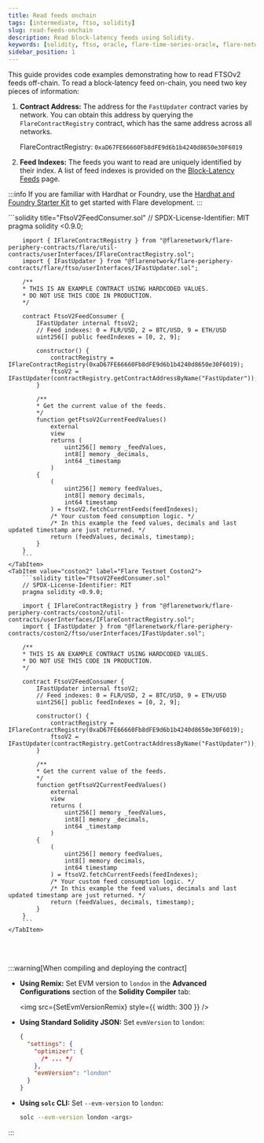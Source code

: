 ```yaml
---
title: Read feeds onchain
tags: [intermediate, ftso, solidity]
slug: read-feeds-onchain
description: Read block-latency feeds using Solidity.
keywords: [solidity, ftso, oracle, flare-time-series-oracle, flare-network]
sidebar_position: 1
---
```



This guide provides code examples demonstrating how to read FTSOv2 feeds off-chain. To read a block-latency feed on-chain, you need two key pieces of information:

1. **Contract Address:** The address for the `FastUpdater` contract varies by network. You can obtain this address by querying the `FlareContractRegistry` contract, which has the same address across all networks.

   FlareContractRegistry: `0xaD67FE66660Fb8dFE9d6b1b4240d8650e30F6019`

2. **Feed Indexes:** The feeds you want to read are uniquely identified by their index. A list of feed indexes is provided on the [Block-Latency Feeds](../feeds) page.

:::info
If you are familiar with Hardhat or Foundry, use the [Hardhat and Foundry Starter Kit](/network/guides/hardhat-foundry-starter-kit) to get started with Flare development.
:::

<Tabs block>
    <TabItem value="flare" label="Flare Mainnet">
        ```solidity title="FtsoV2FeedConsumer.sol"
        // SPDX-License-Identifier: MIT
        pragma solidity <0.9.0;

        import { IFlareContractRegistry } from "@flarenetwork/flare-periphery-contracts/flare/util-contracts/userInterfaces/IFlareContractRegistry.sol";
        import { IFastUpdater } from "@flarenetwork/flare-periphery-contracts/flare/ftso/userInterfaces/IFastUpdater.sol";

        /**
        * THIS IS AN EXAMPLE CONTRACT USING HARDCODED VALUES.
        * DO NOT USE THIS CODE IN PRODUCTION.
        */

        contract FtsoV2FeedConsumer {
            IFastUpdater internal ftsoV2;
            // Feed indexes: 0 = FLR/USD, 2 = BTC/USD, 9 = ETH/USD
            uint256[] public feedIndexes = [0, 2, 9];

            constructor() {
                contractRegistry = IFlareContractRegistry(0xaD67FE66660Fb8dFE9d6b1b4240d8650e30F6019);
                ftsoV2 = IFastUpdater(contractRegistry.getContractAddressByName("FastUpdater"));
            }

            /**
            * Get the current value of the feeds.
            */
            function getFtsoV2CurrentFeedValues()
                external
                view
                returns (
                    uint256[] memory _feedValues,
                    int8[] memory _decimals,
                    int64 _timestamp
                )
            {
                (
                    uint256[] memory feedValues,
                    int8[] memory decimals,
                    int64 timestamp
                ) = ftsoV2.fetchCurrentFeeds(feedIndexes);
                /* Your custom feed consumption logic. */
                /* In this example the feed values, decimals and last updated timestamp are just returned. */
                return (feedValues, decimals, timestamp);
            }
        }
        ```
    </TabItem>
    <TabItem value="coston2" label="Flare Testnet Coston2">
        ```solidity title="FtsoV2FeedConsumer.sol"
        // SPDX-License-Identifier: MIT
        pragma solidity <0.9.0;

        import { IFlareContractRegistry } from "@flarenetwork/flare-periphery-contracts/coston2/util-contracts/userInterfaces/IFlareContractRegistry.sol";
        import { IFastUpdater } from "@flarenetwork/flare-periphery-contracts/coston2/ftso/userInterfaces/IFastUpdater.sol";

        /**
        * THIS IS AN EXAMPLE CONTRACT USING HARDCODED VALUES.
        * DO NOT USE THIS CODE IN PRODUCTION.
        */

        contract FtsoV2FeedConsumer {
            IFastUpdater internal ftsoV2;
            // Feed indexes: 0 = FLR/USD, 2 = BTC/USD, 9 = ETH/USD
            uint256[] public feedIndexes = [0, 2, 9];

            constructor() {
                contractRegistry = IFlareContractRegistry(0xaD67FE66660Fb8dFE9d6b1b4240d8650e30F6019);
                ftsoV2 = IFastUpdater(contractRegistry.getContractAddressByName("FastUpdater"));
            }

            /**
            * Get the current value of the feeds.
            */
            function getFtsoV2CurrentFeedValues()
                external
                view
                returns (
                    uint256[] memory _feedValues,
                    int8[] memory _decimals,
                    int64 _timestamp
                )
            {
                (
                    uint256[] memory feedValues,
                    int8[] memory decimals,
                    int64 timestamp
                ) = ftsoV2.fetchCurrentFeeds(feedIndexes);
                /* Your custom feed consumption logic. */
                /* In this example the feed values, decimals and last updated timestamp are just returned. */
                return (feedValues, decimals, timestamp);
            }
        }
        ```
    </TabItem>

</Tabs>

<br></br>

:::warning[When compiling and deploying the contract]

- **Using Remix:** Set EVM version to `london` in the **Advanced Configurations** section of the **Solidity Compiler** tab:

  <img src={SetEvmVersionRemix} style={{ width: 300 }} />

- **Using Standard Solidity JSON:** Set `evmVersion` to `london`:

  ```json
  {
    "settings": {
      "optimizer": {
        /* ... */
      },
      "evmVersion": "london"
    }
  }
  ```

- **Using `solc` CLI:** Set `--evm-version` to `london`:

  ```bash
  solc --evm-version london <args>
  ```

:::
